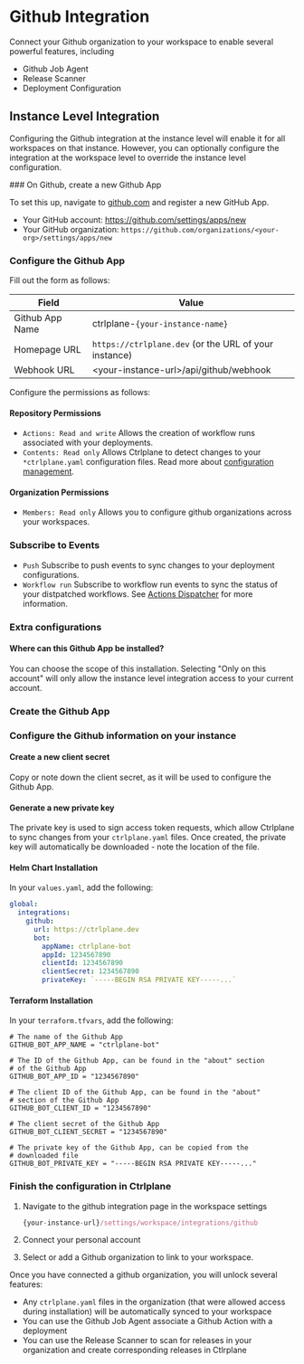 # Github Integration

Connect your Github organization to your workspace to enable several powerful
features, including

- Github Job Agent
- Release Scanner
- Deployment Configuration

## Instance Level Integration

Configuring the Github integration at the instance level will enable it for all
workspaces on that instance. However, you can optionally configure the
integration at the workspace level to override the instance level configuration.


<Steps>
### On Github, create a new Github App

To set this up, navigate to [github.com](https://github.com/) and register a new
GitHub App.

- Your GitHub account: https://github.com/settings/apps/new
- Your GitHub organization:
  `https://github.com/organizations/<your-org>/settings/apps/new`

### Configure the Github App

Fill out the form as follows:

| Field           | Value                                                 |
| --------------- | ----------------------------------------------------- |
| Github App Name | ctrlplane-`{your-instance-name}`                      |
| Homepage URL    | `https://ctrlplane.dev` (or the URL of your instance) |
| Webhook URL     | \<your-instance-url\>/api/github/webhook              |

Configure the permissions as follows:


#### Repository Permissions

- `Actions: Read and write` <TbArrowRight className="inline-block" /> Allows the
  creation of workflow runs associated with your deployments.
- `Contents: Read only` <TbArrowRight className="inline-block" /> Allows
  Ctrlplane to detect changes to your `*ctrlplane.yaml` configuration files.
  Read more about [configuration management](../config-files).

#### Organization Permissions

- `Members: Read only` <TbArrowRight className="inline-block" /> Allows you to
  configure github organizations across your workspaces.

### Subscribe to Events

- `Push` <TbArrowRight className="inline-block" /> Subscribe to push events to
  sync changes to your deployment configurations.
- `Workflow run` <TbArrowRight className="inline-block" /> Subscribe to workflow
  run events to sync the status of your distpatched workflows. See
  [Actions Dispatcher](./github/actions-dispatcher) for more information.

### Extra configurations

#### Where can this Github App be installed?

You can choose the scope of this installation. Selecting "Only on this account"
will only allow the instance level integration access to your current account.

### Create the Github App

### Configure the Github information on your instance

#### Create a new client secret

Copy or note down the client secret, as it will be used to configure the Github
App.

#### Generate a new private key

The private key is used to sign access token requests, which allow Ctrlplane to
sync changes from your `ctrlplane.yaml` files. Once created, the private key
will automatically be downloaded - note the location of the file.

#### Helm Chart Installation

In your `values.yaml`, add the following:

```yaml
global:
  integrations:
    github:
      url: https://ctrlplane.dev
      bot:
        appName: ctrlplane-bot
        appId: 1234567890
        clientId: 1234567890
        clientSecret: 1234567890
        privateKey: `-----BEGIN RSA PRIVATE KEY-----...`

```

#### Terraform Installation

In your `terraform.tfvars`, add the following:

```hcl
# The name of the Github App
GITHUB_BOT_APP_NAME = "ctrlplane-bot"

# The ID of the Github App, can be found in the "about" section
# of the Github App
GITHUB_BOT_APP_ID = "1234567890"

# The client ID of the Github App, can be found in the "about"
# section of the Github App
GITHUB_BOT_CLIENT_ID = "1234567890"

# The client secret of the Github App
GITHUB_BOT_CLIENT_SECRET = "1234567890"

# The private key of the Github App, can be copied from the
# downloaded file
GITHUB_BOT_PRIVATE_KEY = "-----BEGIN RSA PRIVATE KEY-----..."
```

### Finish the configuration in Ctrlplane

1. Navigate to the github integration page in the workspace settings

   ```js
   {your-instance-url}/settings/workspace/integrations/github
   ```

2. Connect your personal account

3. Select or add a Github organization to link to your workspace.

Once you have connected a github organization, you will unlock several features:

- Any `ctrlplane.yaml` files in the organization (that were allowed access
  during installation) will be automatically synced to your workspace
- You can use the Github Job Agent associate a Github Action with a deployment
- You can use the Release Scanner to scan for releases in your organization and
  create corresponding releases in Ctlrplane

</Steps>
